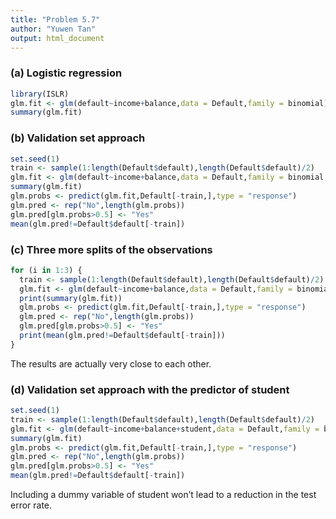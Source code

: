 ```yaml
---
title: "Problem 5.7"
author: "Yuwen Tan"
output: html_document
---
```


### (a) Logistic regression
```r
library(ISLR)
glm.fit <- glm(default~income+balance,data = Default,family = binomial)
summary(glm.fit)
```

### (b) Validation set approach
```r
set.seed(1)
train <- sample(1:length(Default$default),length(Default$default)/2)
glm.fit <- glm(default~income+balance,data = Default,family = binomial,subset = train)
summary(glm.fit)
glm.probs <- predict(glm.fit,Default[-train,],type = "response")
glm.pred <- rep("No",length(glm.probs))
glm.pred[glm.probs>0.5] <- "Yes"
mean(glm.pred!=Default$default[-train])
```

### (c) Three more splits of the observations
```r
for (i in 1:3) {
  train <- sample(1:length(Default$default),length(Default$default)/2)
  glm.fit <- glm(default~income+balance,data = Default,family = binomial,subset = train)
  print(summary(glm.fit))
  glm.probs <- predict(glm.fit,Default[-train,],type = "response")
  glm.pred <- rep("No",length(glm.probs))
  glm.pred[glm.probs>0.5] <- "Yes"
  print(mean(glm.pred!=Default$default[-train]))
}
```

The results are actually very close to each other.

### (d) Validation set approach with the predictor of student
```r
set.seed(1)
train <- sample(1:length(Default$default),length(Default$default)/2)
glm.fit <- glm(default~income+balance+student,data = Default,family = binomial,subset = train)
summary(glm.fit)
glm.probs <- predict(glm.fit,Default[-train,],type = "response")
glm.pred <- rep("No",length(glm.probs))
glm.pred[glm.probs>0.5] <- "Yes"
mean(glm.pred!=Default$default[-train])
```

Including a dummy variable of student won't lead to a reduction in the test error rate.